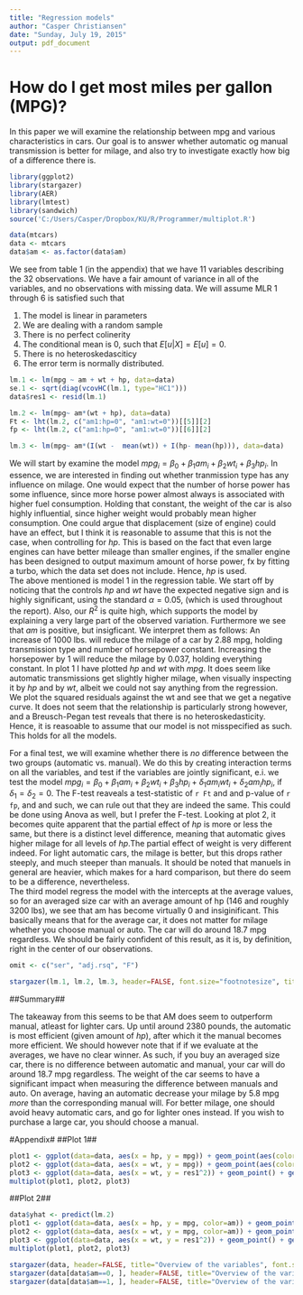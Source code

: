 ```yaml
---
title: "Regression models"
author: "Casper Christiansen"
date: "Sunday, July 19, 2015"
output: pdf_document
---
```


# How do I get most miles per gallon (MPG)? 

In this paper we will examine the relationship between mpg and various characteristics in cars. Our goal is to answer whether automatic og manual transmission is better for milage, and also try to investigate exactly how big of a difference there is.  



```r
library(ggplot2)
library(stargazer)
library(AER)
library(lmtest)
library(sandwich)
source('C:/Users/Casper/Dropbox/KU/R/Programmer/multiplot.R')
```


```r
data(mtcars)
data <- mtcars
data$am <- as.factor(data$am)


```

We see from table 1 (in the appendix) that we have 11 variables describing the 32 observations. We have a fair amount of variance in all of the variables, and no observations with missing data. We will assume MLR 1 through 6 is satisfied such that

1. The model is linear in parameters
2. We are dealing with a random sample
3. There is no perfect colinerity
4. The conditional mean is 0, such that $E[u| X] = E[u] = 0$.
5. There is no heteroskedasciticy
6. The error term is normally distributed.

```r
lm.1 <- lm(mpg ~ am + wt + hp, data=data)
se.1 <- sqrt(diag(vcovHC(lm.1, type="HC1")))
data$res1 <- resid(lm.1)

lm.2 <- lm(mpg~ am*(wt + hp), data=data)
Ft <- lht(lm.2, c("am1:hp=0", "am1:wt=0"))[[5]][2]
fp <- lht(lm.2, c("am1:hp=0", "am1:wt=0"))[[6]][2]

lm.3 <- lm(mpg~ am*(I(wt -  mean(wt)) + I(hp- mean(hp))), data=data)
```


We will start by examine the model $mpg_i = \beta_0 + \beta_1 am_i + \beta_2 wt_i + \beta_3 hp_i$. In essence, we are interested in finding out whether tranmission type has any influence on milage. One would expect that the number of horse power has some influence, since more horse power almost always is associated with higher fuel consumption. Holding that constant, the weight of the car is also highly influential, since higher weight would probably mean higher consumption. One could argue that displacement (size of engine) could have an effect, but I think it is reasonable to assume that this is not the case, when controlling for *hp*. This is based on the fact that even large engines can have better mileage than smaller engines, if the smaller engine has been designed to output maximum amount of horse power, fx by fitting a turbo, which the data set does not include. Hence, *hp* is used.  
The above mentioned is model 1 in the regression table. We start off by noticing that the controls *hp* and *wt* have the expected negative sign and is highly significant, using the standard $\alpha = 0.05$, (which is used throughout the report). Also, our $R^2$ is quite high, which supports the model by explaining a very large part of the observed variation. Furthermore we see that *am* is positive, but insigficant. We interpret them as follows: An increase of 1000 lbs. will reduce the milage of a car by $2.88$ mpg, holding transmission type and number of horsepower constant. Increasing the horsepower by 1 will reduce the milage by $0.037$, holding everything constant. In plot 1 I have plotted *hp* and *wt* with *mpg*. It does seem like automatic transmissions get slightly higher milage, when visually inspecting it by *hp* and by *wt*, albeit we could not say anything from the regression.  
We plot the squared residuals against the wt and see that we get a negative curve. It does not seem that the relationship is particularly strong however, and a Breusch-Pegan test reveals that there is no heteroskedasticity. Hence, it is reasoable to assume that our model is not misspecified as such. This holds for all the models. 

For a final test, we will examine whether there is *no* difference between the two groups (automatic vs. manual). We do this by creating interaction terms on all the variables, and test if the variables are jointly significant, e.i. we test the model $mpg_i = \beta_0 + \beta_1 am_i + \beta_2 wt_i + \beta_3 hp_i + \delta_1 am_i wt_i + \delta_2 am_i hp_i$, if $\delta_1 = \delta_2 = 0$. The F-test reaveals a test-statistic of `r Ft` and and p-value of `r fp`, and and such, we can rule out that they are indeed the same. This could be done using Anova as well, but I prefer the F-test. 
Looking at plot 2, it becomes quite apparent that the partial effect of *hp* is more or less the same, but there is a distinct level difference, meaning that automatic gives higher milage for all levels of *hp*.The partial effect of weight is very different indeed. For light automatic cars, the milage is better, but this drops rather steeply, and much steeper than manuals. It should be noted that manuels in general are heavier, which makes for a hard comparison, but there do seem to be a difference, nevertheless.  
The third model regress the model with the intercepts at the average values, so for an averaged size car with an average amount of hp (146 and roughly 3200 lbs), we see that am has become virtually 0 and insiginificant. This basically means that for the average car, it does not matter for milage whether you choose manual or auto. The car will do around 18.7 mpg regardless. We should be fairly confident of this result, as it is, by definition, right in the center of our observations. 

```r
omit <- c("ser", "adj.rsq", "F")

stargazer(lm.1, lm.2, lm.3, header=FALSE, font.size="footnotesize", title="Regression table", se = list(se.1), omit.stat=omit, table.placement="htb")
```
##Summary##

The takeaway from this seems to be that AM does seem to outperform manual, atleast for lighter cars. Up until around 2380 pounds, the automatic is most efficient (given amount of *hp*), after which it the manual becomes more efficient. We should however note that if if we evaluate at the averages, we have no clear winner. As such, if you buy an averaged size car, there is no difference between automatic and manual, your car will do around 18.7 mpg regardless. The weight of the car seems to have a significant impact when measuring the difference between manuals and auto. On average, having an automatic decrease your milage by 5.8 mpg *more* than the corresponding manual will. For better milage, one should avoid heavy automatic cars, and go for lighter ones instead. If you wish to purchase a large car, you should choose a manual.

#Appendix#
##Plot 1##
```r
plot1 <- ggplot(data=data, aes(x = hp, y = mpg)) + geom_point(aes(color=am)) + geom_smooth(method="lm", se=F)
plot2 <- ggplot(data=data, aes(x = wt, y = mpg)) + geom_point(aes(color=am)) + geom_smooth(method="lm", se=F)
plot3 <- ggplot(data=data, aes(x = wt, y = res1^2)) + geom_point() + geom_smooth(method="lm", se = F)+ ylab(expression(Residuals^2))
multiplot(plot1, plot2, plot3)
```

##Plot 2##
```r
data$yhat <- predict(lm.2)
plot1 <- ggplot(data=data, aes(x = hp, y = mpg, color=am)) + geom_point() + geom_smooth(method="lm", se=F)
plot2 <- ggplot(data=data, aes(x = wt, y = mpg, color=am)) + geom_point() + geom_smooth(method="lm", se=F)
plot3 <- ggplot(data=data, aes(x = wt, y = res1^2)) + geom_point() + geom_smooth(method="lm", se = F) + ylab(expression(Residuals^2))
multiplot(plot1, plot2, plot3)
```


```r
stargazer(data, header=FALSE, title="Overview of the variables", font.size="small", table.placement="htb")
stargazer(data[data$am==0, ], header=FALSE, title="Overview of the variables, manuals", font.size="small", table.placement="htb")
stargazer(data[data$am==1, ], header=FALSE, title="Overview of the variables, auto", font.size="small", table.placement="htb")

```

